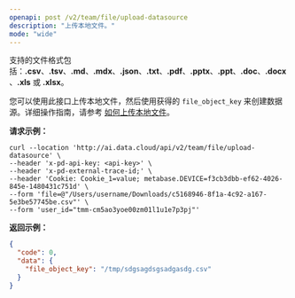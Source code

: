 ```yaml
---
openapi: post /v2/team/file/upload-datasource
description: "上传本地文件。"
mode: "wide"
---
```


支持的文件格式包括：**.csv**、**.tsv**、**.md**、**.mdx**、**.json**、**.txt**、**.pdf**、**.pptx**、**.ppt**、**.doc**、**.docx**、**.xls** 或 **.xlsx**。

您可以使用此接口上传本地文件，然后使用获得的 `file_object_key` 来创建数据源。详细操作指南，请参考 [如何上传本地文件](/developer-guides/upload-file)。

**请求示例：**

```curl cURL
curl --location 'http://ai.data.cloud/api/v2/team/file/upload-datasource' \
--header 'x-pd-api-key: <api-key>' \
--header 'x-pd-external-trace-id;' \
--header 'Cookie: Cookie_1=value; metabase.DEVICE=f3cb3dbb-ef62-4026-845e-1480431c751d' \
--form 'file=@"/Users/username/Downloads/c5168946-8f1a-4c92-a167-5e3be57745be.csv"' \
--form 'user_id="tmm-cm5ao3yoe00zm01l1u1e7p3pj"'
```


**返回示例：**

```json 200
{
  "code": 0,
  "data": {
    "file_object_key": "/tmp/sdgsagdsgsadgasdg.csv"
  }
}
```




